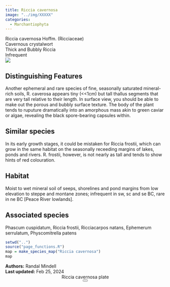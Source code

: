 ```yaml
---
title: Riccia cavernosa
image: "../img/XXXXX"
categories:
  - Marchantiophyta
---
```


<div class="info-panel">
 <div class="info-top">
  <div class="taxon-scientific"><span class="taxon-name">Riccia cavernosa</span> <span class="taxon-authority">Hoffm.</span> <span class="taxon-family">(Ricciaceae)</span></div>
  <div class="taxon-common">Cavernous crystalwort</div>
 </div>
 <div class="info-bottom">
  <div class="taxon-qnd">Thick and Bubbly Riccia</div>
  <div class="taxon-abundance">Infrequent</div>
 </div>
</div>
<div class="imerss-content-frame">
 <div class="imerss-image-header">
  <div class="imerss-image-holder imerss-column-left" data-toggle="tooltip" style="background-image: url(../img/XXXXX)" title="XXXXX">
  </div>

  <div class="imerss-image-holder imerss-column-right" data-toggle="tooltip" style="background-image: url(../img/XXXXX)" title="XXXXX">
  </div>
 
 </div>
 <div class="imerss-content-lower">
  <div class="imerss-column-left">
  <div class="tab-microscope" data-micromodal-trigger="modal-plate">
  <img src="../img/bryo guide microscope.png"/>
  </div>

<h2>Distinguishing Features</h2>

Another ephemeral and rare species of fine, seasonally saturated mineral-rich soils, R. caverosa appears tiny (&lt;&lt;1cm) but tall thallus segments that are very tall relative to their length. In surface view, you should be able to make out the porous and bubbly surface texture. The body of the plant tends to ruputure dramatically into an amorphous mass akin to green caviar or algae, revealing the black spore-bearing capsules within. 

<h2>Similar species</h2>

In its early growth stages, it could be mistaken for Riccia frostii, which can grow in the same habitat on the seasonally receeding margins of lakes, ponds and rivers. R. frostii, however, is not nearly as tall and tends to show hints of red colouration. 

<h2>Habitat</h2>

Moist to wet mineral soil of seeps, shorelines and pond margins from low elevation to steppe and montane zones; infrequent in sw, sc and se BC, rare in ne BC [Peace River lowlands].

<h2>Associated species</h2>

Phascum cuspidatum, Riccia frostii, Ricciacarpos natans, Ephemerum serrulatum, Physcomitrella patens
</div>

<div class="imerss-column-right">

<div class="imerss-image-holder imerss-column-right" data-toggle="tooltip" style="background-image: url(../img/XXXXX)" title="XXXXX">
</div>

<div class="imerss-map-holder">
```r
setwd("..")
source("page_functions.R")
map = make_species_map("Riccia cavernosa")
map
```
</div>

</div>

</div>
</div>

<div class="taxon-footer">
 <div class="taxon-authors"><b>Authors:</b> <span>Randal Mindell</span></div>
 <div class="taxon-update"><b>Last updated:</b> <span>Feb 25, 2024</span></div>
</div>

<div class="modal micromodal-slide" id="modal-plate" aria-hidden="true">
 <div class="modal__overlay" tabindex="-1" data-micromodal-close>
  <div class="modal__container" role="dialog" aria-modal="true" aria-labelledby="modal-plate-title" >
   <header class="modal__header">
   <div class="modal__title" id="modal-plate-title">
  Riccia cavernosa plate
   </div>
   <button class="modal__close" aria-label="Close" data-micromodal-close></button>
   </header>
  <div class="modal__content" id="modal-plate-content">
   <div class="imerss-image-holder" data-toggle="tooltip" style="background-image: url(../img/XXXXX)" title="XXXXX">
  </div>
  </div>
  </div>
 </div>
</div>

<script src="../js/micromodal.min.js"></script>
<link href="../css/style-taxon.css" rel="stylesheet">
<link href="../css/micromodal.css" rel="stylesheet">

<script>
MicroModal.init();
</script>


